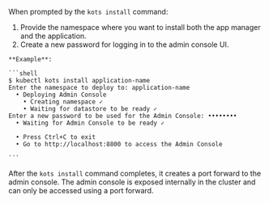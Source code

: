 When prompted by the `kots install` command:
  1. Provide the namespace where you want to install both the app manager and the application.
  1. Create a new password for logging in to the admin console UI.

    **Example**:

    ```shell
    $ kubectl kots install application-name
    Enter the namespace to deploy to: application-name
      • Deploying Admin Console
        • Creating namespace ✓
        • Waiting for datastore to be ready ✓
    Enter a new password to be used for the Admin Console: ••••••••
      • Waiting for Admin Console to be ready ✓

      • Press Ctrl+C to exit
      • Go to http://localhost:8800 to access the Admin Console

    ```   

  After the `kots install` command completes, it creates a port forward to the admin console. The admin console is exposed internally in the cluster and can only be accessed using a port forward.